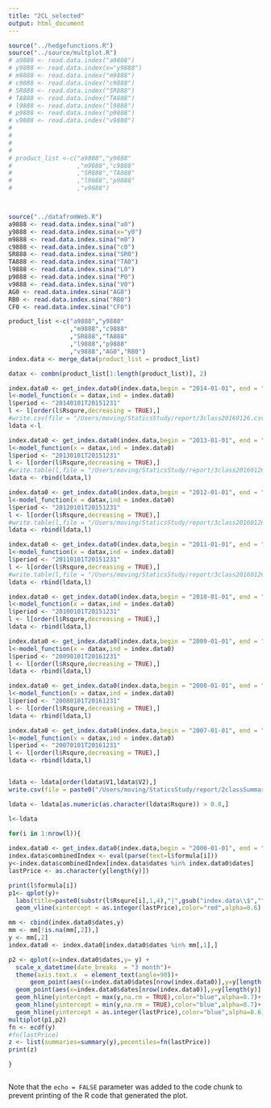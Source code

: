 ```yaml
---
title: "2CL_selected"
output: html_document
---
```


```r

source("../hedgefunctions.R")
source("../source/multplot.R")
# a9888 <- read.data.index("a9888")
# y9888 <- read.data.index(x="y9888")
# m9888 <- read.data.index("m9888")
# c9888 <- read.data.index("c9888")
# SR888 <- read.data.index("SR888")
# TA888 <- read.data.index("TA888")
# l9888 <- read.data.index("l9888")
# p9888 <- read.data.index("p9888")
# v9888 <- read.data.index("v9888")
# 
# 
# 
# 
# product_list <-c("a9888","y9888"
#                  ,"m9888","c9888"
#                  ,"SR888","TA888"
#                  ,"l9888","p9888"
#                  ,"v9888")



source("../datafromWeb.R")
a9888 <- read.data.index.sina("a0")
y9888 <- read.data.index.sina(x="y0")
m9888 <- read.data.index.sina("m0")
c9888 <- read.data.index.sina("c0")
SR888 <- read.data.index.sina("SR0")
TA888 <- read.data.index.sina("TA0")
l9888 <- read.data.index.sina("L0")
p9888 <- read.data.index.sina("P0")
v9888 <- read.data.index.sina("V0")
AG0 <- read.data.index.sina("AG0")
RB0 <- read.data.index.sina("RB0")
CF0 <- read.data.index.sina("CF0")

product_list <-c("a9888","y9888"
                 ,"m9888","c9888"
                 ,"SR888","TA888"
                 ,"l9888","p9888"
                 ,"v9888","AG0","RB0")
index.data <- merge_data(product_list = product_list)

datax <- combn(product_list[1:length(product_list)], 2)

index.data0 <- get_index.data0(index.data,begin = "2014-01-01", end = "2016-03-31")
l<-model_function(x = datax,ind = index.data0)
l$period <- "20140101T20151231"
l <- l[order(l$Rsqure,decreasing = TRUE),]
#write.csv(file = "/Users/moving/StaticsStudy/report/3class20160126.csv",l)
ldata <-l

index.data0 <- get_index.data0(index.data,begin = "2013-01-01", end = "2016-12-31")
l<-model_function(x = datax,ind = index.data0)
l$period <- "20130101T20151231"
l <- l[order(l$Rsqure,decreasing = TRUE),]
#write.table(l,file = "/Users/moving/StaticsStudy/report/3class20160126.csv",append = T,sep = ",",col.names = F)
ldata <- rbind(ldata,l)

index.data0 <- get_index.data0(index.data,begin = "2012-01-01", end = "2016-12-31")
l<-model_function(x = datax,ind = index.data0)
l$period <- "20120101T20151231"
l <- l[order(l$Rsqure,decreasing = TRUE),]
#write.table(l,file = "/Users/moving/StaticsStudy/report/3class20160126.csv",append = T,sep = ",",col.names = F)
ldata <- rbind(ldata,l)

index.data0 <- get_index.data0(index.data,begin = "2011-01-01", end = "2016-12-31")
l<-model_function(x = datax,ind = index.data0)
l$period <- "20110101T20151231"
l <- l[order(l$Rsqure,decreasing = TRUE),]
#write.table(l,file = "/Users/moving/StaticsStudy/report/3class20160126.csv",append = T,sep = ",",col.names = F)
ldata <- rbind(ldata,l)

index.data0 <- get_index.data0(index.data,begin = "2010-01-01", end = "2016-12-31")
l<-model_function(x = datax,ind = index.data0)
l$period <- "20100101T20151231"
l <- l[order(l$Rsqure,decreasing = TRUE),]
ldata <- rbind(ldata,l)

index.data0 <- get_index.data0(index.data,begin = "2009-01-01", end = "2016-12-31")
l<-model_function(x = datax,ind = index.data0)
l$period <- "20090101T20161231"
l <- l[order(l$Rsqure,decreasing = TRUE),]
ldata <- rbind(ldata,l)

index.data0 <- get_index.data0(index.data,begin = "2008-01-01", end = "2016-12-31")
l<-model_function(x = datax,ind = index.data0)
l$period <- "20080101T20161231"
l <- l[order(l$Rsqure,decreasing = TRUE),]
ldata <- rbind(ldata,l)

index.data0 <- get_index.data0(index.data,begin = "2007-01-01", end = "2016-12-31")
l<-model_function(x = datax,ind = index.data0)
l$period <- "20070101T20161231"
l <- l[order(l$Rsqure,decreasing = TRUE),]
ldata <- rbind(ldata,l)


ldata <- ldata[order(ldata$V1,ldata$V2),]
write.csv(file = paste0("/Users/moving/StaticsStudy/report/2classSummary",Sys.Date(),".csv"),ldata)

ldata <- ldata[as.numeric(as.character(ldata$Rsqure)) > 0.8,]

l<-ldata

for(i in 1:nrow(l)){ 
  
index.data0 <- get_index.data0(index.data,begin = "2000-01-01", end = "2016-12-31")
index.data$combinedIndex <- eval(parse(text=l$formula[i]))
y<-index.data$combinedIndex[index.data$dates %in% index.data0$dates]
lastPrice <- as.character(y[length(y)])

print(l$formula[i])
p1<- qplot(y)+
  labs(title=paste0(substr(l$Rsqure[i],1,4),"|",gsub("index.data\\$","",l$formula[i])))+
  geom_vline(xintercept = as.integer(lastPrice),color="red",alpha=0.6)

mm <- cbind(index.data0$dates,y)
mm <- mm[!is.na(mm[,2]),]
y <- mm[,2]
index.data0 <- index.data0[index.data0$dates %in% mm[,1],]

p2 <- qplot(x=index.data0$dates,y= y) + 
  scale_x_datetime(date_breaks  = "3 month")+
  theme(axis.text.x  = element_text(angle=90))+
      geom_point(aes(x=index.data0$dates[nrow(index.data0)],y=y[length(y)],color=lastPrice),size=4,alpha=0.6) +
  geom_point(aes(x=index.data0$dates[nrow(index.data0)],y=y[length(y)],color=lastPrice),size=4,alpha=0.6) +
  geom_hline(yintercept = max(y,na.rm = TRUE),color="blue",alpha=0.7)+
  geom_hline(yintercept = min(y,na.rm = TRUE),color="blue",alpha=0.7)+
  geom_hline(yintercept = as.integer(lastPrice),color="blue",alpha=0.6)
multiplot(p1,p2)
fn <- ecdf(y)
#fn(lastPrice)
z <- list(summaries=summary(y),pecentiles=fn(lastPrice))
print(z)

}



```

Note that the `echo = FALSE` parameter was added to the code chunk to prevent printing of the R code that generated the plot.
